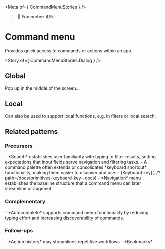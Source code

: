 
<Meta of={ CommandMenuStories } />

> 🙂 **Fun meter: 4/5**.

# Command menu

Provides quick access to commands or actions within an app.

<Story of={ CommandMenuStories.Dialog } />

## Global

Pop up in the middle of the screen...

## Local

Can also be used to support local functions, e.g. in filters or local search.

## Related patterns

### Precursors

<div>
- *Search* establishes user familiarity with typing to filter results, setting expectations that input fields serve navigation and filtering tasks.
- A command palette often extends or consolidates *keyboard shortcut* functionality, making them easier to discover and use.
- [Keyboard key](../?path=/docs/primitives-keyboard-key--docs)
- *Navigation* menu establishes the baseline structure that a command menu can later streamline or augment.
</div>

### Complementary

<div>
- *Autocomplete* supports command menu functionality by reducing typing effort and increasing discoverability of commands.
</div>

### Follow-ups

<div>
- *Action history* may streamlines repetitive workflows
- *Bookmarks*
</div>